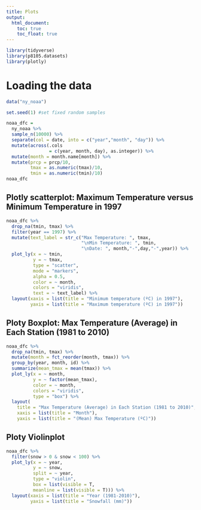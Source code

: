 ```yaml
---
title: Plots 
output: 
  html_document:
    toc: true
    toc_float: true
---
```




```r
library(tidyverse)
library(p8105.datasets)
library(plotly)
```


# Loading the data
```r
data("ny_noaa") 
```


```r
set.seed(1) #set fixed random samples

noaa_dfc = 
  ny_noaa %>%
  sample_n(10000) %>%
  separate(col = date, into = c("year","month", "day")) %>%
  mutate(across(.cols
                = c(year, month, day), as.integer)) %>%
  mutate(month = month.name[month]) %>%
  mutate(prcp = prcp/10, 
         tmax = as.numeric(tmax)/10,
         tmin = as.numeric(tmin)/10) 
noaa_dfc
```


## Plotly scatterplot: Maximum Temperature versus Minimum Temperature in 1997
```r
noaa_dfc %>%
  drop_na(tmin, tmax) %>%
  filter(year == 1997) %>%
  mutate(text_label = str_c("Max Temperature: ", tmax, 
                            "\nMin Temperature: ", tmin, 
                            "\nDate: ", month,"-",day,"-",year)) %>%
  plot_ly(x = ~ tmin, 
          y = ~ tmax,
          type = "scatter",
          mode = "markers",
          alpha = 0.5,
          color = ~ month,
          colors = "viridis", 
          text = ~ text_label) %>%
  layout(xaxis = list(title = "Minimum temperature (ºC) in 1997"),
         yaxis = list(title = "Maximum temperature (ºC) in 1997"))
```


## Ploty Boxplot: Max Temperature (Average) in Each Station (1981 to 2010)
```r
noaa_dfc %>%
  drop_na(tmin, tmax) %>%
  mutate(month = fct_reorder(month, tmax)) %>%
  group_by(year, month, id) %>%
  summarize(mean_tmax = mean(tmax)) %>%
  plot_ly(x = ~ month, 
          y = ~ factor(mean_tmax), 
          color = ~ month, 
          colors = "viridis", 
          type = "box") %>%
  layout(
    title = "Max Temperature (Average) in Each Station (1981 to 2010)", 
    xaxis = list(title = "Month"),
    yaxis = list(title = "(Mean) Max Temperature (ºC)")) 
```


## Ploty Violinplot 
```r
noaa_dfc %>%
  filter(snow > 0 & snow < 100) %>% 
  plot_ly(x = ~ year, 
          y = ~ snow, 
          split = ~ year, 
          type = "violin",
          box = list(visible = T, 
          meanline = list(visible = T))) %>%
  layout(xaxis = list(title = "Year (1981-2010)"),
         yaxis = list(title = "Snowfall (mm)"))
```


